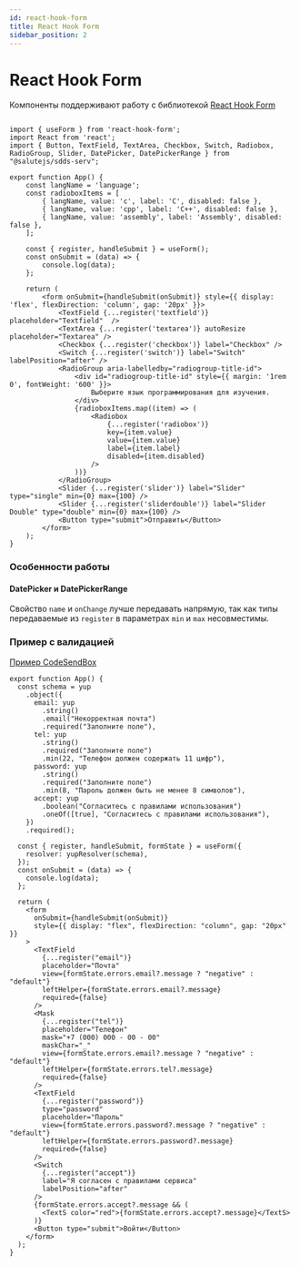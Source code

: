 ```yaml
---
id: react-hook-form
title: React Hook Form
sidebar_position: 2
---
```


# React Hook Form

Компоненты поддерживают работу с библиотекой [React Hook Form](https://react-hook-form.com/)



```tsx live

import { useForm } from 'react-hook-form';
import React from 'react';
import { Button, TextField, TextArea, Checkbox, Switch, Radiobox, RadioGroup, Slider, DatePicker, DatePickerRange } from "@salutejs/sdds-serv";

export function App() {
    const langName = 'language';
    const radioboxItems = [
        { langName, value: 'c', label: 'C', disabled: false },
        { langName, value: 'cpp', label: 'C++', disabled: false },
        { langName, value: 'assembly', label: 'Assembly', disabled: false },
    ];

    const { register, handleSubmit } = useForm();
    const onSubmit = (data) => {
        console.log(data);
    };

    return (
        <form onSubmit={handleSubmit(onSubmit)} style={{ display: 'flex', flexDirection: 'column', gap: '20px' }}>
            <TextField {...register('textfield')} placeholder="Textfield"  />
            <TextArea {...register('textarea')} autoResize placeholder="Textarea" />
            <Checkbox {...register('checkbox')} label="Checkbox" />
            <Switch {...register('switch')} label="Switch" labelPosition="after" />
            <RadioGroup aria-labelledby="radiogroup-title-id">
                <div id="radiogroup-title-id" style={{ margin: '1rem 0', fontWeight: '600' }}>
                    Выберите язык программирования для изучения.
                </div>
                {radioboxItems.map((item) => (
                    <Radiobox
                        {...register('radiobox')}
                        key={item.value}
                        value={item.value}
                        label={item.label}
                        disabled={item.disabled}
                    />
                ))}
            </RadioGroup>
            <Slider {...register('slider')} label="Slider" type="single" min={0} max={100} />
            <Slider {...register('sliderdouble')} label="Slider Double" type="double" min={0} max={100} />
            <Button type="submit">Отправить</Button>
        </form>
    );
}

```

### Особенности работы 

#### DatePicker и DatePickerRange

Свойство `name` и `onChange` лучше передавать напрямую, так как типы передаваемые из `register` в параметрах `min` и `max` несовместимы.



### Пример с валидацией

[Пример CodeSendBox](https://codesandbox.io/p/sandbox/sdds-form-validation-9ls9rd)

```
export function App() {
  const schema = yup
    .object({
      email: yup
        .string()
        .email("Некорректная почта")
        .required("Заполните поле"),
      tel: yup
        .string()
        .required("Заполните поле")
        .min(22, "Телефон должен содержать 11 цифр"),
      password: yup
        .string()
        .required("Заполните поле")
        .min(8, "Пароль должен быть не менее 8 символов"),
      accept: yup
        .boolean("Согласитесь с правилами использования")
        .oneOf([true], "Согласитесь с правилами использования"),
    })
    .required();

  const { register, handleSubmit, formState } = useForm({
    resolver: yupResolver(schema),
  });
  const onSubmit = (data) => {
    console.log(data);
  };

  return (
    <form
      onSubmit={handleSubmit(onSubmit)}
      style={{ display: "flex", flexDirection: "column", gap: "20px" }}
    >
      <TextField
        {...register("email")}
        placeholder="Почта"
        view={formState.errors.email?.message ? "negative" : "default"}
        leftHelper={formState.errors.email?.message}
        required={false}
      />
      <Mask
        {...register("tel")}
        placeholder="Телефон"
        mask="+7 (000) 000 - 00 - 00"
        maskChar="_"
        view={formState.errors.email?.message ? "negative" : "default"}
        leftHelper={formState.errors.tel?.message}
        required={false}
      />
      <TextField
        {...register("password")}
        type="password"
        placeholder="Пароль"
        view={formState.errors.password?.message ? "negative" : "default"}
        leftHelper={formState.errors.password?.message}
        required={false}
      />
      <Switch
        {...register("accept")}
        label="Я согласен с правилами сервиса"
        labelPosition="after"
      />
      {formState.errors.accept?.message && (
        <TextS color="red">{formState.errors.accept?.message}</TextS>
      )}
      <Button type="submit">Войти</Button>
    </form>
  );
}


```
